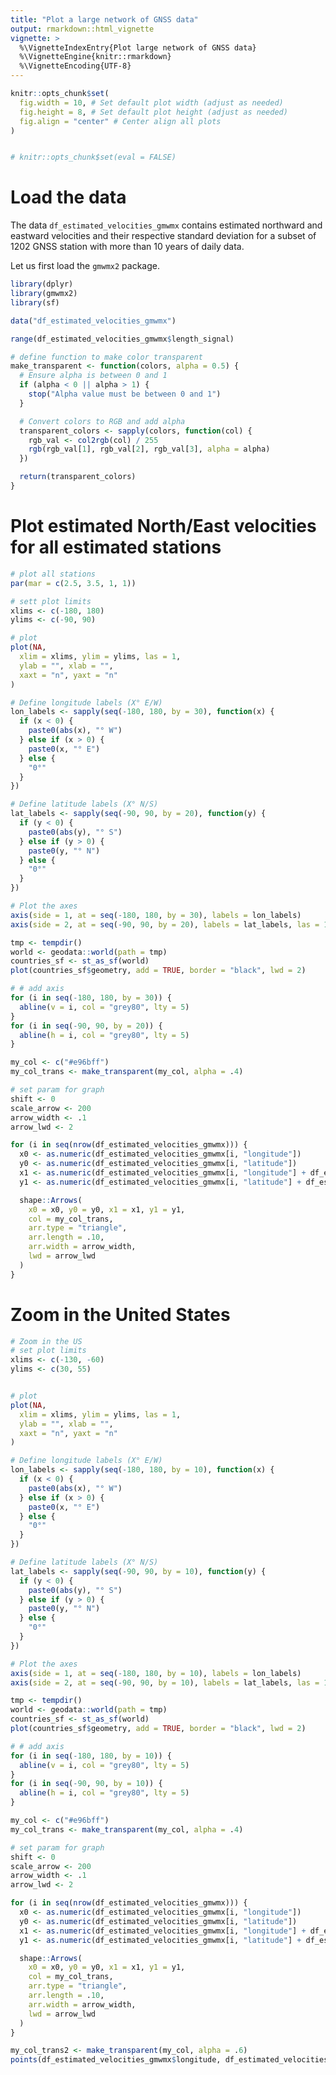 ```yaml
---
title: "Plot a large network of GNSS data"
output: rmarkdown::html_vignette
vignette: >
  %\VignetteIndexEntry{Plot large network of GNSS data}
  %\VignetteEngine{knitr::rmarkdown}
  %\VignetteEncoding{UTF-8}
---
```


```r
knitr::opts_chunk$set(
  fig.width = 10, # Set default plot width (adjust as needed)
  fig.height = 8, # Set default plot height (adjust as needed)
  fig.align = "center" # Center align all plots
)


# knitr::opts_chunk$set(eval = FALSE)
```


# Load the data

The data `df_estimated_velocities_gmwmx` contains estimated northward and eastward velocities and their respective standard deviation for a subset of 1202 GNSS station with more than 10 years of daily data.


Let us first load the `gmwmx2` package.
```r
library(dplyr)
library(gmwmx2)
library(sf)
```


```r
data("df_estimated_velocities_gmwmx")
```

```r
range(df_estimated_velocities_gmwmx$length_signal)
```

```r
# define function to make color transparent
make_transparent <- function(colors, alpha = 0.5) {
  # Ensure alpha is between 0 and 1
  if (alpha < 0 || alpha > 1) {
    stop("Alpha value must be between 0 and 1")
  }

  # Convert colors to RGB and add alpha
  transparent_colors <- sapply(colors, function(col) {
    rgb_val <- col2rgb(col) / 255
    rgb(rgb_val[1], rgb_val[2], rgb_val[3], alpha = alpha)
  })

  return(transparent_colors)
}
```


# Plot estimated North/East velocities for all estimated stations 
```r
# plot all stations
par(mar = c(2.5, 3.5, 1, 1))

# sett plot limits
xlims <- c(-180, 180)
ylims <- c(-90, 90)

# plot
plot(NA,
  xlim = xlims, ylim = ylims, las = 1,
  ylab = "", xlab = "",
  xaxt = "n", yaxt = "n"
)

# Define longitude labels (X° E/W)
lon_labels <- sapply(seq(-180, 180, by = 30), function(x) {
  if (x < 0) {
    paste0(abs(x), "° W")
  } else if (x > 0) {
    paste0(x, "° E")
  } else {
    "0°"
  }
})

# Define latitude labels (X° N/S)
lat_labels <- sapply(seq(-90, 90, by = 20), function(y) {
  if (y < 0) {
    paste0(abs(y), "° S")
  } else if (y > 0) {
    paste0(y, "° N")
  } else {
    "0°"
  }
})

# Plot the axes
axis(side = 1, at = seq(-180, 180, by = 30), labels = lon_labels)
axis(side = 2, at = seq(-90, 90, by = 20), labels = lat_labels, las = 1)

tmp <- tempdir()
world <- geodata::world(path = tmp)
countries_sf <- st_as_sf(world)
plot(countries_sf$geometry, add = TRUE, border = "black", lwd = 2)

# # add axis
for (i in seq(-180, 180, by = 30)) {
  abline(v = i, col = "grey80", lty = 5)
}
for (i in seq(-90, 90, by = 20)) {
  abline(h = i, col = "grey80", lty = 5)
}

my_col <- c("#e96bff")
my_col_trans <- make_transparent(my_col, alpha = .4)

# set param for graph
shift <- 0
scale_arrow <- 200
arrow_width <- .1
arrow_lwd <- 2

for (i in seq(nrow(df_estimated_velocities_gmwmx))) {
  x0 <- as.numeric(df_estimated_velocities_gmwmx[i, "longitude"])
  y0 <- as.numeric(df_estimated_velocities_gmwmx[i, "latitude"])
  x1 <- as.numeric(df_estimated_velocities_gmwmx[i, "longitude"] + df_estimated_velocities_gmwmx[i, "estimated_trend_E_scaled"] * scale_arrow)
  y1 <- as.numeric(df_estimated_velocities_gmwmx[i, "latitude"] + df_estimated_velocities_gmwmx[i, "estimated_trend_N_scaled"] * scale_arrow)

  shape::Arrows(
    x0 = x0, y0 = y0, x1 = x1, y1 = y1,
    col = my_col_trans,
    arr.type = "triangle",
    arr.length = .10,
    arr.width = arrow_width,
    lwd = arrow_lwd
  )
}
```

# Zoom in the United States
```r
# Zoom in the US
# set plot limits
xlims <- c(-130, -60)
ylims <- c(30, 55)


# plot
plot(NA,
  xlim = xlims, ylim = ylims, las = 1,
  ylab = "", xlab = "",
  xaxt = "n", yaxt = "n"
)

# Define longitude labels (X° E/W)
lon_labels <- sapply(seq(-180, 180, by = 10), function(x) {
  if (x < 0) {
    paste0(abs(x), "° W")
  } else if (x > 0) {
    paste0(x, "° E")
  } else {
    "0°"
  }
})

# Define latitude labels (X° N/S)
lat_labels <- sapply(seq(-90, 90, by = 10), function(y) {
  if (y < 0) {
    paste0(abs(y), "° S")
  } else if (y > 0) {
    paste0(y, "° N")
  } else {
    "0°"
  }
})

# Plot the axes
axis(side = 1, at = seq(-180, 180, by = 10), labels = lon_labels)
axis(side = 2, at = seq(-90, 90, by = 10), labels = lat_labels, las = 1)

tmp <- tempdir()
world <- geodata::world(path = tmp)
countries_sf <- st_as_sf(world)
plot(countries_sf$geometry, add = TRUE, border = "black", lwd = 2)

# # add axis
for (i in seq(-180, 180, by = 10)) {
  abline(v = i, col = "grey80", lty = 5)
}
for (i in seq(-90, 90, by = 10)) {
  abline(h = i, col = "grey80", lty = 5)
}

my_col <- c("#e96bff")
my_col_trans <- make_transparent(my_col, alpha = .4)

# set param for graph
shift <- 0
scale_arrow <- 200
arrow_width <- .1
arrow_lwd <- 2

for (i in seq(nrow(df_estimated_velocities_gmwmx))) {
  x0 <- as.numeric(df_estimated_velocities_gmwmx[i, "longitude"])
  y0 <- as.numeric(df_estimated_velocities_gmwmx[i, "latitude"])
  x1 <- as.numeric(df_estimated_velocities_gmwmx[i, "longitude"] + df_estimated_velocities_gmwmx[i, "estimated_trend_E_scaled"] * scale_arrow)
  y1 <- as.numeric(df_estimated_velocities_gmwmx[i, "latitude"] + df_estimated_velocities_gmwmx[i, "estimated_trend_N_scaled"] * scale_arrow)

  shape::Arrows(
    x0 = x0, y0 = y0, x1 = x1, y1 = y1,
    col = my_col_trans,
    arr.type = "triangle",
    arr.length = .10,
    arr.width = arrow_width,
    lwd = arrow_lwd
  )
}

my_col_trans2 <- make_transparent(my_col, alpha = .6)
points(df_estimated_velocities_gmwmx$longitude, df_estimated_velocities_gmwmx$latitude, pch = 16, col = my_col_trans2)
```

